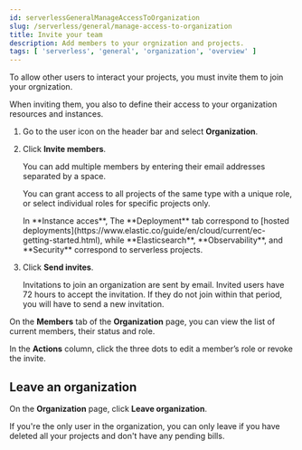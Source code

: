 ```yaml
---
id: serverlessGeneralManageAccessToOrganization
slug: /serverless/general/manage-access-to-organization
title: Invite your team
description: Add members to your orgnization and projects.
tags: [ 'serverless', 'general', 'organization', 'overview' ]
---
```


To allow other users to interact your projects, you must invite them to join your orgnization.

When inviting them, you also <DocLink id="serverlessGeneralAssignUserRoles" text="assign roles"/> to define their access to your organization resources and instances.

1. Go to the user icon on the header bar and select **Organization**.

2. Click **Invite members**.

   You can add multiple members by entering their email addresses separated by a space.

   You can grant access to all projects of the same type with a unique role, or select individual roles for specific projects only.

   <DocCallOut color="success">
      In **Instance acces**, The **Deployment** tab correspond to [hosted deployments](https://www.elastic.co/guide/en/cloud/current/ec-getting-started.html), while **Elasticsearch**, **Observability**, and **Security** correspond to serverless projects.
   </DocCallOut>

3. Click **Send invites**.

   Invitations to join an organization are sent by email. Invited users have 72 hours to accept the invitation. If they do not join within that period, you will have to send a new invitation.

On the **Members** tab of the **Organization** page, you can view the list of current members, their status and role.

In the **Actions** column, click the three dots to edit a member’s role or revoke the invite.

## Leave an organization

On the **Organization** page, click **Leave organization**.

If you're the only user in the organization, you can only leave if you have deleted all your projects and don't have any pending bills.